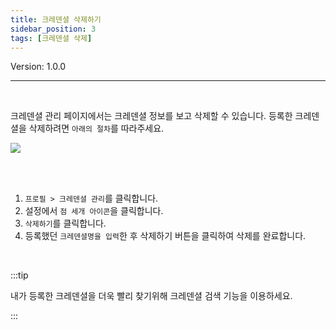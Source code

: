 ```yaml
---
title: 크레덴셜 삭제하기
sidebar_position: 3
tags: [크레덴셜 삭제]
---
```



<span className="theme-doc-version-badge badge badge--secondary">
    Version: 1.0.0
</span>

<hr />
<br />

크레덴셜 관리 페이지에서는 크레덴셜 정보를 보고 삭제할 수 있습니다.
등록한 크레덴셜을 삭제하려면 ```아래의 절차```를 따라주세요.

<div className={styles.imgWrap}>
    <img src={ deleteCredential } />
</div>

<br /><br />

1. ```프로필 > 크레덴셜 관리```를 클릭합니다. 
2. 설정에서 ```점 세개 아이콘```을 클릭합니다.
3. ```삭제하기```를 클릭합니다.
4. 등록했던 ```크레덴셜명을 입력```한 후 삭제하기 버튼을 클릭하여 삭제를 완료합니다.

<br />

:::tip

내가 등록한 크레덴셜을 더욱 빨리 찾기위해 크레덴셜 검색 기능을 이용하세요.

:::